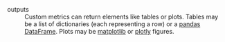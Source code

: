 outputs
: Custom metrics can return elements like tables or plots. Tables may be a list of dictionaries (each representing a row) or a [pandas DataFrame](https://pandas.pydata.org/docs/reference/api/pandas.DataFrame.html). Plots may be [matplotlib](https://matplotlib.org/) or [plotly](https://plotly.com/) figures.